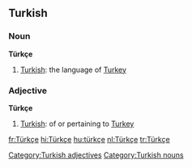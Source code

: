 ==Turkish==

===Noun===
'''Türkçe'''

#[[Turkish]]: the language of [[Turkey]]

===Adjective===
'''Türkçe'''

#[[Turkish]]: of or pertaining to [[Turkey]]

[[Category:Turkish adjectives]]
[[Category:Turkish nouns]]

[[fr:Türkçe]]
[[hi:Türkçe]]
[[hu:türkçe]]
[[nl:Türkçe]]
[[tr:Türkçe]]